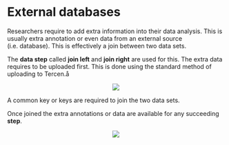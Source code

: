 # External databases {#external-databases}
Researchers require to add extra information into their data analysis. This is usually extra annotation or even data from an external source (i.e. database). This is effectively a join between two data sets.

The __data step__ called __join left__ and __join right__ are used for this. The extra data requires to be uploaded first. This is done using the standard method of uploading to Tercen.å

<center>![](images\workflow_join.png)</center>

A common key or keys are required to join the two data sets.

Once joined the extra annotations or data are available for any succeeding __step__.

<center>![](images\database.png)</center>



